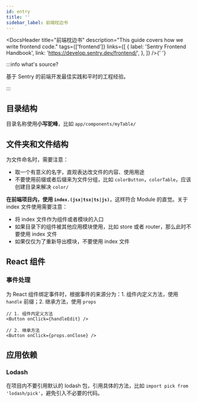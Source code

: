 ```yaml
---
id: entry
title: ''
sidebar_label: 前端枕边书
---
```



<DocsHeader
  title="前端枕边书"
  description="This guide covers how we write frontend code."
  tags={['frontend']}
  links={[
    {
      label: 'Sentry Frontend Handbook',
      link: 'https://develop.sentry.dev/frontend/',
    },
  ]}
/>{' '}

:::info what's source?

基于 Sentry 的前端开发最佳实践和平时的工程经验。

:::

## 目录结构

目录名称使用**小写驼峰**，比如 `app/components/myTable/`

## 文件夹和文件结构

为文件命名时，需要注意：

- 取一个有意义的名字，直观表达改文件的内容、使用用途
- 不要使用前缀或者后缀来为文件分组，比如 `colorButton`，`colorTable`，应该创建目录来解决 `color/`

**在前端项目内，使用 `index.(jsx|tsx|ts|js)`**，这样符合 Module 的直觉。关于 index 文件使用需要注意：

- 将 index 文件作为组件或者模块的入口
- 如果目录下的组件被其他应用模块使用，比如 store 或者 router，那么此时不要使用 index 文件
- 如果仅仅为了重新导出模块，不要使用 index 文件

## React 组件

### 事件处理

为 React 组件绑定事件时，根据事件的来源分为：1. 组件内定义方法，使用 `handle` 前缀；2. 继承方法，使用 `props`

```tsx
// 1. 组件内定义方法
<Button onClick={handleEdit} />

// 2. 继承方法
<Button onClick={props.onClose} />
```

## 应用依赖

### Lodash

在项目内不要引用默认的 lodash 包，引用具体的方法，比如 `import pick from 'lodash/pick'`，避免引入不必要的代码。
